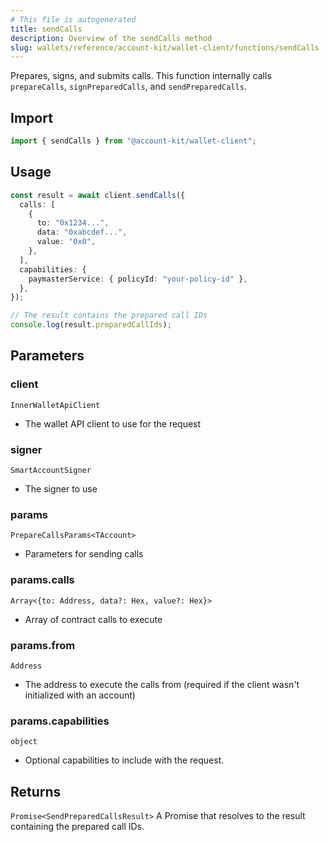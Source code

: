 ```yaml
---
# This file is autogenerated
title: sendCalls
description: Overview of the sendCalls method
slug: wallets/reference/account-kit/wallet-client/functions/sendCalls
---
```


Prepares, signs, and submits calls. This function internally calls `prepareCalls`, `signPreparedCalls`, and `sendPreparedCalls`.

## Import

```ts
import { sendCalls } from "@account-kit/wallet-client";
```

## Usage

```ts
const result = await client.sendCalls({
  calls: [
    {
      to: "0x1234...",
      data: "0xabcdef...",
      value: "0x0",
    },
  ],
  capabilities: {
    paymasterService: { policyId: "your-policy-id" },
  },
});

// The result contains the prepared call IDs
console.log(result.preparedCallIds);
```

## Parameters

### client

`InnerWalletApiClient`

- The wallet API client to use for the request

### signer

`SmartAccountSigner`

- The signer to use

### params

`PrepareCallsParams<TAccount>`

- Parameters for sending calls

### params.calls

`Array<{to: Address, data?: Hex, value?: Hex}>`

- Array of contract calls to execute

### params.from

`Address`

- The address to execute the calls from (required if the client wasn't initialized with an account)

### params.capabilities

`object`

- Optional capabilities to include with the request.

## Returns

`Promise<SendPreparedCallsResult>`
A Promise that resolves to the result containing the prepared call IDs.
